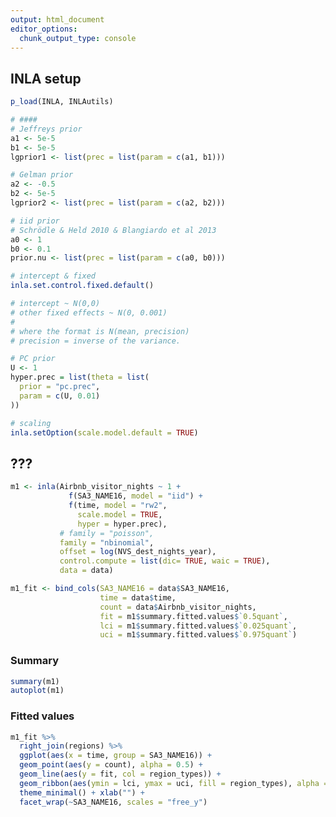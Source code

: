 ```yaml
---
output: html_document
editor_options: 
  chunk_output_type: console
---
```

## INLA setup

```r
p_load(INLA, INLAutils)

# ####
# Jeffreys prior 
a1 <- 5e-5
b1 <- 5e-5
lgprior1 <- list(prec = list(param = c(a1, b1)))

# Gelman prior
a2 <- -0.5
b2 <- 5e-5
lgprior2 <- list(prec = list(param = c(a2, b2)))

# iid prior 
# Schrödle & Held 2010 & Blangiardo et al 2013
a0 <- 1
b0 <- 0.1
prior.nu <- list(prec = list(param = c(a0, b0)))

# intercept & fixed
inla.set.control.fixed.default() 

# intercept ~ N(0,0) 
# other fixed effects ~ N(0, 0.001) 
# 
# where the format is N(mean, precision) 
# precision = inverse of the variance. 

# PC prior
U <- 1
hyper.prec = list(theta = list(
  prior = "pc.prec",
  param = c(U, 0.01)
))

# scaling 
inla.setOption(scale.model.default = TRUE)

```

## ???

```r
m1 <- inla(Airbnb_visitor_nights ~ 1 +
             f(SA3_NAME16, model = "iid") +
             f(time, model = "rw2", 
               scale.model = TRUE, 
               hyper = hyper.prec), 
           # family = "poisson", 
           family = "nbinomial",
           offset = log(NVS_dest_nights_year),
           control.compute = list(dic= TRUE, waic = TRUE),  
           data = data)
```

```r
m1_fit <- bind_cols(SA3_NAME16 = data$SA3_NAME16,
                    time = data$time, 
                    count = data$Airbnb_visitor_nights,
                    fit = m1$summary.fitted.values$`0.5quant`,
                    lci = m1$summary.fitted.values$`0.025quant`, 
                    uci = m1$summary.fitted.values$`0.975quant`)

```

### Summary 

```r
summary(m1)
autoplot(m1)
```

### Fitted values

```r

m1_fit %>%   
  right_join(regions) %>% 
  ggplot(aes(x = time, group = SA3_NAME16)) +
  geom_point(aes(y = count), alpha = 0.5) +
  geom_line(aes(y = fit, col = region_types)) +
  geom_ribbon(aes(ymin = lci, ymax = uci, fill = region_types), alpha = 0.3) +
  theme_minimal() + xlab("") +
  facet_wrap(~SA3_NAME16, scales = "free_y")

```